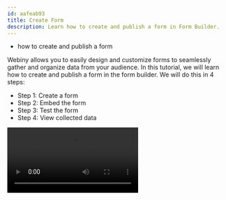 ```yaml
---
id: aafeab93
title: Create Form
description: Learn how to create and publish a form in Form Builder.
---
```



<Alert type="success" title="WHAT YOU'LL LEARN">

- how to create and publish a form

</Alert>

Webiny allows you to easily design and customize forms to seamlessly gather and organize data from your audience. In this tutorial, we will learn how to create and publish a form in the form builder. We will do this in 4 steps:

- Step 1: Create a form
- Step 2: Embed the form
- Step 3: Test the form
- Step 4: View collected data

<Video src={createForm} controls={true} />

## Step 1: Create a Form

1. From the **Side Menu**, click **Form Builder** > **FORMS** > **Forms**.

    ✔️ The **Forms** screen opens.

2. Click **+ NEW FORM**.

   ✔️ The **New form** screen opens.

3. In the textbox, type **Contact Form**.

4. Click **+ CREATE**.

    ✔️ The form builder opens.

5. Under the **Form Element** section, click **CONTACT INFORMATION**.

    ✔️ The **CONTACT INFORMATION** accordion opens containing commonly used form fields.

6. Drag and Drop the following fields into the form-fields-area (marked with the message **Drop your first field here**) inside the **EDIT** tab:

    a. **FIRST NAME**

    b. **LAST NAME**

    c. **EMAIL**

7. Drag and Drop the **CUSTOM FIELD** into the form-fields-area.

    ✔️ The **Field Settings** screen opens.

    a. Click **Long Text**.

    ✔️ **GENERAL** tab opens.

    b. In the **Label** textbox, type **Message**.

8. Click **PUBLISH**.

    ✔️ The **Forms** screen opens with the message "Your form was published successfully!".


## Step 2: Embed the Form

To use a form, you need to embed it into a page. In this step, we we will embed the form into a page using the Page Builder. If you are not familiar with how to create a page, please follow the [Create Page](/docs/{version}/user-guides/page-builder/essentials/create-page) tutorial.

1. From the **Side Menu**, click **Page Builder** > **PAGES** > **Pages**.

    ✔️ The **Pages** screen opens.

2. Add a new page.

3. Update the title of the page to **Contact Us**.

4. Add an empty block to the page.

5. Click the **ADD ELEMENT** icon.

    ✔️ The elements menu opens.

6. Click **Form**.

    ✔️ The **Form** elements accordion opens.

7. Drag and drop the **FORM** element inside the block.

    ✔️ The **ELEMENT** tab of the **FORM** element opens.

8. In the **Form** dropdown, select **Contact Form**.

    ✔️ The **Revision** dropdown appears.

9. In the **Revision** tab, click **Latest published revision**.

10. Click **Save**.

    ✔️ The **Contact Form** appears in the page editor.

11. Click **PUBLISH**.

    ✔️ The **Pages** screen opens with the message "Your page was published successfully!".


## Step 3: Test the Form

1. On the **Pages** screen, click the **Contact Us** list item in the list of pages.

    ✔️ The **PAGE PREVIEW** tab opens.

2. Click the **kebab menu** icon ( ⁝ ) on the top right of the page.

    ✔️ Menu opens with the options **View** and **Set as homepage**.

3. Click **View**.

    ✔️ The **Contact Us** page opens.

4. In the **First name** textbox, type *your name* (e.g. **John**). 

5. In the **Last name** textbox, type *your name* (e.g. **Doe**).

6. In the **Email** textbox, type *your email* (e.g. **johndoe@example.com**).

7. In the **Message** textbox, type *your message* (e.g. **Testing the form.**).

8. Click **SUBMIT**.

    ✔️ The success message appears.


## Step 4: View Collected data

1. From the **Side Menu**, click **Form Builder** > **FORMS** > **Forms**.

    ✔️ The **Forms** screen opens.

2. Click **Contact Form** list item in the list of forms.

    ✔️ The **FORM PREVIEW** tab opens.

3. Click the **SUBMISSIONS** tab.

    ✔️ The **SUBMISSIONS** tab opens.

4. Click the **REFRESH DATA** icon.

You will see the collected data in the **SUBMISSIONS** tab of the form.

**Note**: In the **TRIGGERS** tab inside the form editor, you can set the action that should be taken after the submission of a form. Two actions are available:

- **Redirect**: Sends the user to a specific URL after the successful submission of a form.

- **Webhook**: Makes a POST HTTP request to a specific URL after the successful submission of a form.
